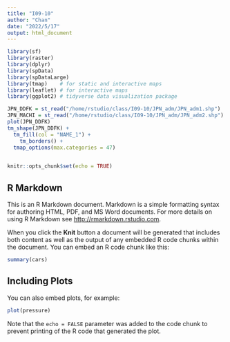 ```yaml
---
title: "I09-10"
author: "Chan"
date: "2022/5/17"
output: html_document
---
```

``` r
library(sf)
library(raster)
library(dplyr)
library(spData)
library(spDataLarge)
library(tmap)    # for static and interactive maps
library(leaflet) # for interactive maps
library(ggplot2) # tidyverse data visualization package


```

```r
JPN_DDFK = st_read("/home/rstudio/class/I09-10/JPN_adm/JPN_adm1.shp")
JPN_MACHI = st_read("/home/rstudio/class/I09-10/JPN_adm/JPN_adm2.shp")
plot(JPN_DDFK)
tm_shape(JPN_DDFK) + 
  tm_fill(col = "NAME_1") + 
    tm_borders() + 
  tmap_options(max.categories = 47)
  
```



```r
knitr::opts_chunk$set(echo = TRUE)
```

## R Markdown

This is an R Markdown document. Markdown is a simple formatting syntax for authoring HTML, PDF, and MS Word documents. For more details on using R Markdown see <http://rmarkdown.rstudio.com>.

When you click the **Knit** button a document will be generated that includes both content as well as the output of any embedded R code chunks within the document. You can embed an R code chunk like this:

```r
summary(cars)
```

## Including Plots

You can also embed plots, for example:

```r
plot(pressure)
```

Note that the `echo = FALSE` parameter was added to the code chunk to prevent printing of the R code that generated the plot.
